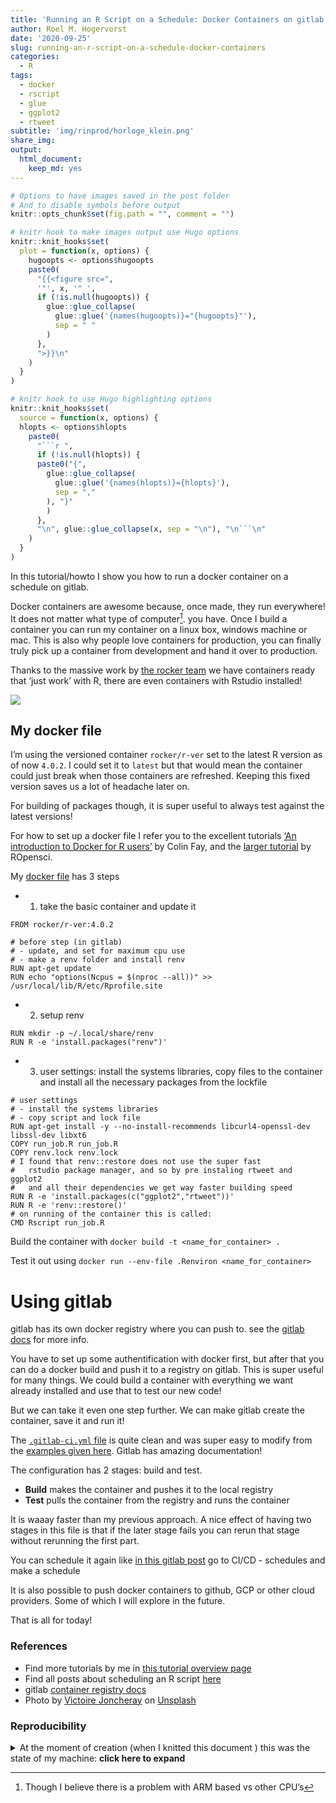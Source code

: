 ```yaml
---
title: 'Running an R Script on a Schedule: Docker Containers on gitlab'
author: Roel M. Hogervorst
date: '2020-09-25'
slug: running-an-r-script-on-a-schedule-docker-containers
categories:
  - R
tags:
  - docker
  - rscript
  - glue
  - ggplot2
  - rtweet
subtitle: 'img/rinprod/horloge_klein.png'
share_img: 
output:
  html_document:
    keep_md: yes
---
```


<!-- useful settings for rmarkdown-->

```r
# Options to have images saved in the post folder
# And to disable symbols before output
knitr::opts_chunk$set(fig.path = "", comment = "")

# knitr hook to make images output use Hugo options
knitr::knit_hooks$set(
  plot = function(x, options) {
    hugoopts <- options$hugoopts
    paste0(
      "{{<figure src=",
      '"', x, '" ',
      if (!is.null(hugoopts)) {
        glue::glue_collapse(
          glue::glue('{names(hugoopts)}="{hugoopts}"'),
          sep = " "
        )
      },
      ">}}\n"
    )
  }
)

# knitr hook to use Hugo highlighting options
knitr::knit_hooks$set(
  source = function(x, options) {
  hlopts <- options$hlopts
    paste0(
      "```r ",
      if (!is.null(hlopts)) {
      paste0("{",
        glue::glue_collapse(
          glue::glue('{names(hlopts)}={hlopts}'),
          sep = ","
        ), "}"
        )
      },
      "\n", glue::glue_collapse(x, sep = "\n"), "\n```\n"
    )
  }
)
```
<!-- content -->
In this tutorial/howto I show you how to run a docker container on a schedule on gitlab. 

Docker containers are awesome because, once made, they run everywhere! It does not matter what type of computer^[Though I believe there is a problem with ARM based vs other CPU's]. you have. Once I build a container you can run my container on a linux box, windows machine or mac. This is also why people love containers for production, you can finally truly pick up a container from development and hand it over to production. 

Thanks to the massive work by [the rocker team](https://github.com/rocker-org/rocker)
we have containers ready that 'just work' with R, there are
even containers with Rstudio installed! 

![](victoire-joncheray-XsP7GCLMWjM-unsplash.jpg)

## My docker file
I'm using the versioned container `rocker/r-ver` set to
the latest R version as of now `4.0.2`. I could set it to
`latest` but that would mean the container could just break when
those containers are refreshed. Keeping this fixed version 
saves us a lot of headache later on. 

For building of packages though, it is super useful to always test against the latest versions!

For how to set up a docker file I refer you to the excellent tutorials ['An introduction to Docker for R users'](https://colinfay.me/docker-r-reproducibility/) by Colin Fay, and the [larger tutorial](https://ropenscilabs.github.io/r-docker-tutorial/) by ROpensci. 

My [docker file](https://github.com/RMHogervorst/invertedushape/blob/main/Dockerfile) has 3 steps

- 1. take the basic container and update it

```
FROM rocker/r-ver:4.0.2

# before step (in gitlab)
# - update, and set for maximum cpu use
# - make a renv folder and install renv
RUN apt-get update
RUN echo "options(Ncpus = $(nproc --all))" >> /usr/local/lib/R/etc/Rprofile.site
```
- 2. setup renv

```
RUN mkdir -p ~/.local/share/renv
RUN R -e 'install.packages("renv")'
```

- 3. user settings: install the systems libraries, copy files to the container and install all the necessary packages from the lockfile

```
# user settings
# - install the systems libraries
# - copy script and lock file
RUN apt-get install -y --no-install-recommends libcurl4-openssl-dev libssl-dev libxt6
COPY run_job.R run_job.R
COPY renv.lock renv.lock
# I found that renv::restore does not use the super fast
#   rstudio package manager, and so by pre instaling rtweet and ggplot2
#   and all their dependencies we get way faster building speed
RUN R -e 'install.packages(c("ggplot2","rtweet"))'
RUN R -e 'renv::restore()'
# on running of the container this is called:
CMD Rscript run_job.R
```

Build the container with `docker build -t <name_for_container> .`

Test it out using `docker run --env-file .Renviron <name_for_container>`

# Using gitlab 
gitlab has its own docker registry where you can push to.
see the [gitlab docs](https://gitlab.com/help/user/packages/container_registry/index) for more info.

You have to set up some authentification with docker first,
but after that you can do a docker build and push it to a registry on gitlab. This is super useful for many things. We could build a container with everything we want already installed and use that to test our new code! 

But we can take it even one step further. We can make gitlab create the container, save it and run it!

The [`.gitlab-ci.yml` file](https://gitlab.com/rmhogervorst/dockerized_script/-/blob/main/.gitlab-ci.yml) is quite clean and was super easy 
to modify from the [examples given here](https://gitlab.com/help/user/packages/container_registry/index#container-registry-examples-with-gitlab-cicd). Gitlab has amazing documentation!

The configuration has 2 stages: build and test.

- **Build** makes the container and pushes it to the local registry
- **Test** pulls the container from the registry and runs the container

It is waaay faster than my previous approach.
A nice effect of having two stages in this file is that if the later stage fails you can rerun that stage without rerunning the first part.

You can schedule it again like [in this gitlab post](http://localhost:1313/blog/2020/09/24/running-an-r-script-on-a-schedule-gitlab/) go to CI/CD - schedules and make a schedule


It is also possible to push docker containers to github, GCP or other cloud providers. Some of which I will explore in the future. 

That is all for today!


### References
- Find more tutorials by me in [this tutorial overview page](https://blog.rmhogervorst.nl//tags/tutorial/)
- Find all posts about scheduling an R script [here](https://blog.rmhogervorst.nl/tags/scheduling/)
- gitlab [container registry docs](https://gitlab.com/help/user/packages/container_registry/index)
- <span>Photo by <a href="https://unsplash.com/@victoire_jonch?utm_source=unsplash&amp;utm_medium=referral&amp;utm_content=creditCopyText">Victoire Joncheray</a> on <a href="https://unsplash.com/s/photos/container?utm_source=unsplash&amp;utm_medium=referral&amp;utm_content=creditCopyText">Unsplash</a></span>

### Reproducibility
<details>
<summary> At the moment of creation (when I knitted this document ) this was the state of my machine: **click here to expand** </summary>

```r
sessioninfo::session_info()
```

</details>
